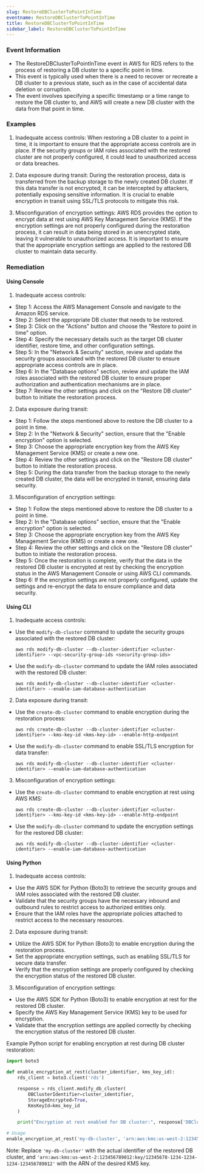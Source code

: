 ```yaml
--- 
slug: RestoreDBClusterToPointInTime
eventname: RestoreDBClusterToPointInTime
title: RestoreDBClusterToPointInTime
sidebar_label: RestoreDBClusterToPointInTime
---
```

                       
### Event Information

- The RestoreDBClusterToPointInTime event in AWS for RDS refers to the process of restoring a DB cluster to a specific point in time.
- This event is typically used when there is a need to recover or recreate a DB cluster to a previous state, such as in the case of accidental data deletion or corruption.
- The event involves specifying a specific timestamp or a time range to restore the DB cluster to, and AWS will create a new DB cluster with the data from that point in time.


### Examples

1. Inadequate access controls: When restoring a DB cluster to a point in time, it is important to ensure that the appropriate access controls are in place. If the security groups or IAM roles associated with the restored cluster are not properly configured, it could lead to unauthorized access or data breaches.

2. Data exposure during transit: During the restoration process, data is transferred from the backup storage to the newly created DB cluster. If this data transfer is not encrypted, it can be intercepted by attackers, potentially exposing sensitive information. It is crucial to enable encryption in transit using SSL/TLS protocols to mitigate this risk.

3. Misconfiguration of encryption settings: AWS RDS provides the option to encrypt data at rest using AWS Key Management Service (KMS). If the encryption settings are not properly configured during the restoration process, it can result in data being stored in an unencrypted state, leaving it vulnerable to unauthorized access. It is important to ensure that the appropriate encryption settings are applied to the restored DB cluster to maintain data security.

### Remediation

#### Using Console

1. Inadequate access controls:
- Step 1: Access the AWS Management Console and navigate to the Amazon RDS service.
- Step 2: Select the appropriate DB cluster that needs to be restored.
- Step 3: Click on the "Actions" button and choose the "Restore to point in time" option.
- Step 4: Specify the necessary details such as the target DB cluster identifier, restore time, and other configuration settings.
- Step 5: In the "Network & Security" section, review and update the security groups associated with the restored DB cluster to ensure appropriate access controls are in place.
- Step 6: In the "Database options" section, review and update the IAM roles associated with the restored DB cluster to ensure proper authorization and authentication mechanisms are in place.
- Step 7: Review the other settings and click on the "Restore DB cluster" button to initiate the restoration process.

2. Data exposure during transit:
- Step 1: Follow the steps mentioned above to restore the DB cluster to a point in time.
- Step 2: In the "Network & Security" section, ensure that the "Enable encryption" option is selected.
- Step 3: Choose the appropriate encryption key from the AWS Key Management Service (KMS) or create a new one.
- Step 4: Review the other settings and click on the "Restore DB cluster" button to initiate the restoration process.
- Step 5: During the data transfer from the backup storage to the newly created DB cluster, the data will be encrypted in transit, ensuring data security.

3. Misconfiguration of encryption settings:
- Step 1: Follow the steps mentioned above to restore the DB cluster to a point in time.
- Step 2: In the "Database options" section, ensure that the "Enable encryption" option is selected.
- Step 3: Choose the appropriate encryption key from the AWS Key Management Service (KMS) or create a new one.
- Step 4: Review the other settings and click on the "Restore DB cluster" button to initiate the restoration process.
- Step 5: Once the restoration is complete, verify that the data in the restored DB cluster is encrypted at rest by checking the encryption status in the AWS Management Console or using AWS CLI commands.
- Step 6: If the encryption settings are not properly configured, update the settings and re-encrypt the data to ensure compliance and data security.

#### Using CLI

1. Inadequate access controls:
- Use the `modify-db-cluster` command to update the security groups associated with the restored DB cluster:
  ```
  aws rds modify-db-cluster --db-cluster-identifier <cluster-identifier> --vpc-security-group-ids <security-group-ids>
  ```

- Use the `modify-db-cluster` command to update the IAM roles associated with the restored DB cluster:
  ```
  aws rds modify-db-cluster --db-cluster-identifier <cluster-identifier> --enable-iam-database-authentication
  ```

2. Data exposure during transit:
- Use the `create-db-cluster` command to enable encryption during the restoration process:
  ```
  aws rds create-db-cluster --db-cluster-identifier <cluster-identifier> --kms-key-id <kms-key-id> --enable-http-endpoint
  ```

- Use the `modify-db-cluster` command to enable SSL/TLS encryption for data transfer:
  ```
  aws rds modify-db-cluster --db-cluster-identifier <cluster-identifier> --enable-iam-database-authentication
  ```

3. Misconfiguration of encryption settings:
- Use the `create-db-cluster` command to enable encryption at rest using AWS KMS:
  ```
  aws rds create-db-cluster --db-cluster-identifier <cluster-identifier> --kms-key-id <kms-key-id> --enable-http-endpoint
  ```

- Use the `modify-db-cluster` command to update the encryption settings for the restored DB cluster:
  ```
  aws rds modify-db-cluster --db-cluster-identifier <cluster-identifier> --enable-iam-database-authentication
  ```

#### Using Python

1. Inadequate access controls:
- Use the AWS SDK for Python (Boto3) to retrieve the security groups and IAM roles associated with the restored DB cluster.
- Validate that the security groups have the necessary inbound and outbound rules to restrict access to authorized entities only.
- Ensure that the IAM roles have the appropriate policies attached to restrict access to the necessary resources.

2. Data exposure during transit:
- Utilize the AWS SDK for Python (Boto3) to enable encryption during the restoration process.
- Set the appropriate encryption settings, such as enabling SSL/TLS for secure data transfer.
- Verify that the encryption settings are properly configured by checking the encryption status of the restored DB cluster.

3. Misconfiguration of encryption settings:
- Use the AWS SDK for Python (Boto3) to enable encryption at rest for the restored DB cluster.
- Specify the AWS Key Management Service (KMS) key to be used for encryption.
- Validate that the encryption settings are applied correctly by checking the encryption status of the restored DB cluster.

Example Python script for enabling encryption at rest during DB cluster restoration:

```python
import boto3

def enable_encryption_at_rest(cluster_identifier, kms_key_id):
    rds_client = boto3.client('rds')

    response = rds_client.modify_db_cluster(
        DBClusterIdentifier=cluster_identifier,
        StorageEncrypted=True,
        KmsKeyId=kms_key_id
    )

    print("Encryption at rest enabled for DB cluster:", response['DBCluster']['DBClusterIdentifier'])

# Usage
enable_encryption_at_rest('my-db-cluster', 'arn:aws:kms:us-west-2:123456789012:key/12345678-1234-1234-1234-123456789012')
```

Note: Replace `'my-db-cluster'` with the actual identifier of the restored DB cluster, and `'arn:aws:kms:us-west-2:123456789012:key/12345678-1234-1234-1234-123456789012'` with the ARN of the desired KMS key.


 